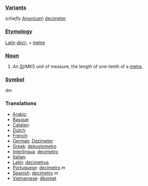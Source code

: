 === [[Variant]]s ===
(''chiefly [[w:American English|American]]'') [[decimeter]]
=== [[Etymology]] ===
[[Latin]] ''[[deci-]]'' + [[metre]]
=== [[Noun]] ===
#An [[SI#Abbreviation|SI]]/MKS unit of measure, the length of one-tenth of a [[metre]].

=== [[Symbol]] ===
dm

=== Translations ===
*[[Arabic]]:
*[[Basque]]:
*[[Catalan]]:
*[[Dutch]]:
*[[French]]:
*[[German]]: [[Dezimeter]]
*[[Greek]]: [[dekostometro]]
*[[Interlingua]]: [[decimetro]]
*[[Italian]]:
*[[Latin]]: [[decimetrus]]
*[[Portuguese]]: [[decímetro]] ''m''
*[[Spanish]]: [[decímetro]] ''m''
*[[Vietnamese]]: [[đêximet]]